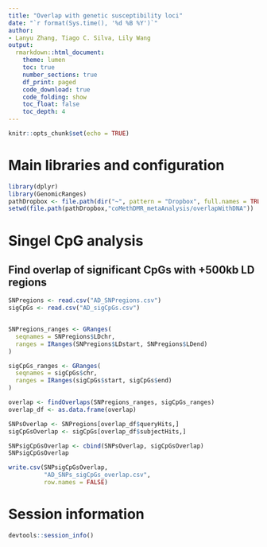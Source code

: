 ```yaml
---
title: "Overlap with genetic susceptibility loci"
date: "`r format(Sys.time(), '%d %B %Y')`"
author:
- Lanyu Zhang, Tiago C. Silva, Lily Wang
output:
  rmarkdown::html_document:
    theme: lumen
    toc: true
    number_sections: true
    df_print: paged
    code_download: true
    code_folding: show
    toc_float: false
    toc_depth: 4
---
```


```r
knitr::opts_chunk$set(echo = TRUE)
```



# Main libraries and configuration

```R
library(dplyr)
library(GenomicRanges)
pathDropbox <- file.path(dir("~", pattern = "Dropbox", full.names = TRUE))
setwd(file.path(pathDropbox,"coMethDMR_metaAnalysis/overlapWithDNA"))
```

# Singel CpG analysis

## Find overlap of significant CpGs with +500kb LD regions

```R
SNPregions <- read.csv("AD_SNPregions.csv")
sigCpGs <- read.csv("AD_sigCpGs.csv")


SNPregions_ranges <- GRanges(
  seqnames = SNPregions$LDchr,
  ranges = IRanges(SNPregions$LDstart, SNPregions$LDend)
)

sigCpGs_ranges <- GRanges(
  seqnames = sigCpGs$chr,
  ranges = IRanges(sigCpGs$start, sigCpGs$end)
)

overlap <- findOverlaps(SNPregions_ranges, sigCpGs_ranges)
overlap_df <- as.data.frame(overlap)

SNPsOverlap <- SNPregions[overlap_df$queryHits,]
sigCpGsOverlap <- sigCpGs[overlap_df$subjectHits,]

SNPsigCpGsOverlap <- cbind(SNPsOverlap, sigCpGsOverlap)
SNPsigCpGsOverlap
```

```R
write.csv(SNPsigCpGsOverlap,
          "AD_SNPs_sigCpGs_overlap.csv",
          row.names = FALSE)
```

# Session information
```R
devtools::session_info()
```
